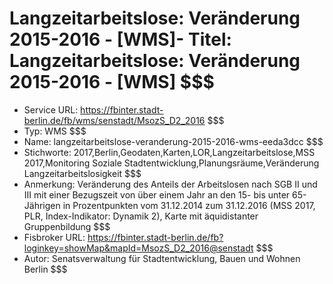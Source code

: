 # Langzeitarbeitslose: Veränderung 2015-2016 - [WMS]- Titel: Langzeitarbeitslose: Veränderung 2015-2016 - [WMS] $$$
- Service URL: https://fbinter.stadt-berlin.de/fb/wms/senstadt/MsozS_D2_2016 $$$
- Typ: WMS $$$
- Name: langzeitarbeitslose-veranderung-2015-2016-wms-eeda3dcc $$$
- Stichworte: 2017,Berlin,Geodaten,Karten,LOR,Langzeitarbeitslose,MSS 2017,Monitoring Soziale Stadtentwicklung,Planungsräume,Veränderung Langzeitarbeitslosigkeit $$$
- Anmerkung: Veränderung des Anteils der Arbeitslosen nach SGB II und III mit einer Bezugszeit von über einem Jahr an den 15- bis unter 65-Jährigen in Prozentpunkten vom 31.12.2014 zum 31.12.2016 (MSS 2017, PLR, Index-Indikator: Dynamik 2), Karte mit äquidistanter Gruppenbildung $$$
- Fisbroker URL: https://fbinter.stadt-berlin.de/fb?loginkey=showMap&mapId=MsozS_D2_2016@senstadt $$$
- Autor: Senatsverwaltung für Stadtentwicklung, Bauen und Wohnen Berlin $$$
